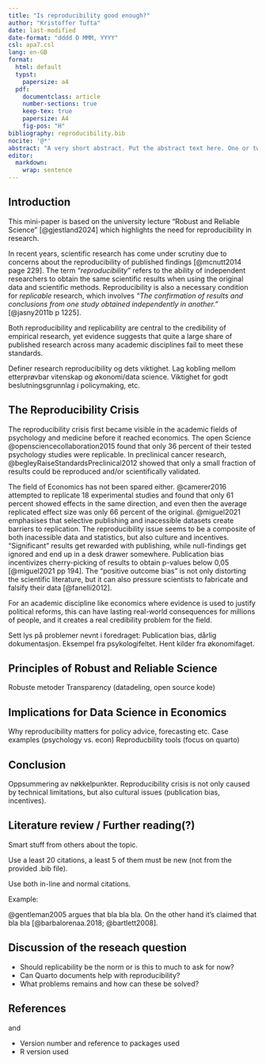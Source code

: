 ```yaml
---
title: "Is reproducibility good enough?"
author: "Kristoffer Tufta"
date: last-modified
date-format: "dddd D MMM, YYYY"
csl: apa7.csl
lang: en-GB
format:
  html: default
  typst:
    papersize: a4
  pdf: 
    documentclass: article
    number-sections: true
    keep-tex: true
    papersize: A4
    fig-pos: "H"
bibliography: reproducibility.bib
nocite: '@*'
abstract: "A very short abstract. Put the abstract text here. One or two paragraphs summarising what follows below."
editor: 
  markdown: 
    wrap: sentence
---
```


## Introduction

This mini-paper is based on the university lecture "Robust and Reliable Science" [@gjestland2024] which highlights the need for reproducibility in research.

In recent years, scientific research has come under scrutiny due to concerns about the reproducibility of published findings [@mcnutt2014 page 229].
The term "*reproducibility*" refers to the ability of independent researchers to obtain the same scientific results when using the original data and scientific methods.
Reproducibility is also a necessary condition for *replicable* research, which involves *"The confirmation of results and conclusions from one study obtained independently in another."* [@jasny2011b p 1225].

Both reproducibility and replicability are central to the credibility of empirical research, yet evidence suggests that quite a large share of published research across many academic disciplines fail to meet these standards.

Definer research reproducibility og dets viktighet.
Lag kobling mellom etterprøvbar vitenskap og økonomi/data science.
Viktighet for godt beslutningsgrunnlag i policymaking, etc.

## The Reproducibility Crisis

The reproducibility crisis first became visible in the academic fields of psychology and medicine before it reached economics.
The open Science @opensciencecollaboration2015 found that only 36 percent of their tested psychology studies were replicable.
In preclinical cancer research, @begleyRaiseStandardsPreclinical2012 showed that only a small fraction of results could be reproduced and/or scientifically validated.

The field of Economics has not been spared either.
@camerer2016 attempted to replicate 18 experimental studies and found that only 61 percent showed effects in the same direction, and even then the average replicated effect size was only 66 percent of the original.
@miguel2021 emphasises that selective publishing and inacessible datasets create barriers to replication.
The reproducibility issue seems to be a composite of both inacessible data and statistics, but also culture and incentives.
"Significant" results get rewarded with publishing, while null-findings get ignored and end up in a desk drawer somewhere.
Publication bias incentivizes cherry-picking of results to obtain p-values below 0,05 [@miguel2021 pp 194].
The "positive outcome bias" is not only distorting the scientific literature, but it can also pressure scientists to fabricate and falsify their data [@fanelli2012].

For an academic discipline like economics where evidence is used to justify political reforms, this can have lasting real-world consequences for millions of people, and it creates a real credibility problem for the field.

Sett lys på problemer nevnt i foredraget: Publication bias, dårlig dokumentasjon.
Eksempel fra psykologifeltet.
Hent kilder fra økonomifaget.

## Principles of Robust and Reliable Science

Robuste metoder Transparency (datadeling, open source kode)

## Implications for Data Science in Economics

Why reproducibility matters for policy advice, forecasting etc.
Case examples (psychology vs. econ) Reproducbility tools (focus on quarto)

## Conclusion

Oppsummering av nøkkelpunkter.
Reproducibility crisis is not only caused by technical limitations, but also cultural issues (publication bias, incentives).

## Literature review / Further reading(?)

Smart stuff from others about the topic.

Use a least 20 citations, a least 5 of them must be new (not from the provided .bib file).

Use both in-line and normal citations.

Example:

@gentleman2005 argues that bla bla bla.
On the other hand it's claimed that bla bla [@barbalorenaa.2018; @bartlett2008].

## Discussion of the reseach question

-   Should replicability be the norm or is this to much to ask for now?
-   Can Quarto documents help with reproducibility?
-   What problems remains and how can these be solved?

## References

and

-   Version number and reference to packages used
-   R version used
